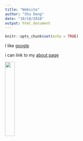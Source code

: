 ```yaml
---
title: "Website"
author: "Shu Deng"
date: "10/18/2018"
output: html_document
---
```


```r
knitr::opts_chunk$set(echo = TRUE)
```

I like [google](https://www.google.com)



i can link to my [about page](about.html)

<img src="images/plot_1_2.png" style="width:25%">

